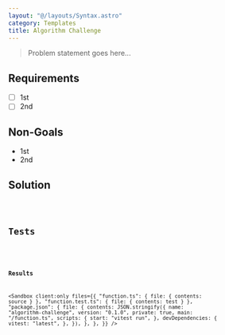 ```yaml
---
layout: "@/layouts/Syntax.astro"
category: Templates
title: Algorithm Challenge
---
```




> Problem statement goes here...

## Requirements

- [ ] 1st
- [ ] 2nd

## Non-Goals

- 1st
- 2nd

## Solution

<Code lang="typescript" code={source} />

## Tests

<Code lang="typescript" code={test} />

### Results

<Sandbox
  client:only
  files={{
    "function.ts": { file: { contents: source } },
    "function.test.ts": { file: { contents: test } },
    "package.json": {
      file: {
        contents: JSON.stringify({
          name: "algorithm-challenge",
          version: "0.1.0",
          private: true,
          main: "/function.ts",
          scripts: {
            start: "vitest run",
          },
          devDependencies: {
            vitest: "latest",
          },
        }),
      },
    },
  }}
/>
